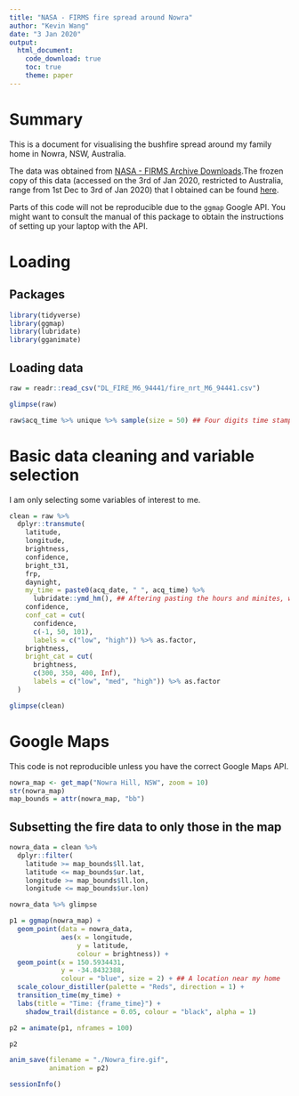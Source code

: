 ```yaml
---
title: "NASA - FIRMS fire spread around Nowra"
author: "Kevin Wang"
date: "3 Jan 2020"
output: 
  html_document:
    code_download: true
    toc: true
    theme: paper
---
```


# Summary

This is a document for visualising the bushfire spread around my family home in Nowra, NSW, Australia. 

The data was obtained from [NASA - FIRMS Archive Downloads](https://firms.modaps.eosdis.nasa.gov/download/).The frozen copy of this data (accessed on the 3rd of Jan 2020, restricted to Australia, range from 1st Dec to 3rd of Jan 2020) that I obtained can be found [here](https://kevinwang09.github.io/tidytuesday/bushfire/DL_FIRE_M6_94441/fire_nrt_M6_94441.csv).

Parts of this code will not be reproducible due to the `ggmap` Google API. You might want to consult the manual of this package to obtain the instructions of setting up your laptop with the API.  


# Loading 

## Packages
```r
library(tidyverse)
library(ggmap)
library(lubridate)
library(gganimate)
```


## Loading data

```r
raw = readr::read_csv("DL_FIRE_M6_94441/fire_nrt_M6_94441.csv")

glimpse(raw)

raw$acq_time %>% unique %>% sample(size = 50) ## Four digits time stamp
```

# Basic data cleaning and variable selection

I am only selecting some variables of interest to me. 

```r
clean = raw %>% 
  dplyr::transmute(
    latitude,
    longitude,
    brightness,
    confidence,
    bright_t31,
    frp,
    daynight,
    my_time = paste0(acq_date, " ", acq_time) %>% 
      lubridate::ymd_hm(), ## Aftering pasting the hours and minites, we use lubridate to clean this 
    confidence,
    conf_cat = cut(
      confidence, 
      c(-1, 50, 101), 
      labels = c("low", "high")) %>% as.factor,
    brightness,
    bright_cat = cut(
      brightness, 
      c(300, 350, 400, Inf), 
      labels = c("low", "med", "high")) %>% as.factor
  )

glimpse(clean)
```


# Google Maps

This code is not reproducible unless you have the correct Google Maps API. 

```r
nowra_map <- get_map("Nowra Hill, NSW", zoom = 10)
str(nowra_map)
map_bounds = attr(nowra_map, "bb")
```


## Subsetting the fire data to only those in the map
```r
nowra_data = clean %>% 
  dplyr::filter(
    latitude >= map_bounds$ll.lat,
    latitude <= map_bounds$ur.lat,
    longitude >= map_bounds$ll.lon,
    longitude <= map_bounds$ur.lon)

nowra_data %>% glimpse
```


```r
p1 = ggmap(nowra_map) +
  geom_point(data = nowra_data, 
             aes(x = longitude,
                 y = latitude,
                 colour = brightness)) +
  geom_point(x = 150.5934431,
             y = -34.8432388,
             colour = "blue", size = 2) + ## A location near my home
  scale_colour_distiller(palette = "Reds", direction = 1) +
  transition_time(my_time) +
  labs(title = "Time: {frame_time}") +
    shadow_trail(distance = 0.05, colour = "black", alpha = 1)

p2 = animate(p1, nframes = 100)

p2
```


```r
anim_save(filename = "./Nowra_fire.gif", 
          animation = p2)
```



```r
sessionInfo()
```


